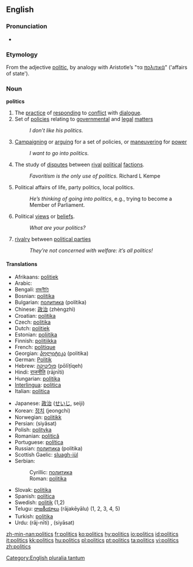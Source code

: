 ==English==

===Pronunciation===
{{IPA|/ˈpɒl.ɪ.tɪks/}}
*{{audio|en-us-politics.ogg|Audio (US)}}


===Etymology===
From the adjective [[politic]], by analogy with Aristotle’s "τα [[πολιτικά]]" ('affairs of state').

===Noun===
'''politics''' {{p}}

#The [[practice]] of [[responding]] to [[conflict]] with [[dialogue]].
#Set of [[policies]] relating to [[governmental]] and [[legal]] [[matters]]
#:''I don’t like his politics.''
#[[campaigning|Campaigning]] or [[arguing]] for a set of policies, or [[maneuvering]] for [[power]]
#: ''I want to go into politics.''
#The study of [[disputes]] between [[rival]] [[political]] [[factions]].
#:''Favoritism is the only use of politics.'' Richard L Kempe
# Political affairs of life, party politics, local politics. 
#: ''He’s thinking of going into politics'', e.g., trying to become a Member of Parliament. 
# Political [[views]] or [[beliefs]].
#: ''What are your politics?''
# [[rivalry]] between [[political parties]]
#: ''They’re not concerned with welfare: it’s all politics!''

====Translations====
{{top}}
*Afrikaans: [[politiek]]
*Arabic: {{ARchar|[[سياسة]]}} {{Unicode|(siyá:sa)}} {{f}}
*Bengali: [[রাজনীতি]]
*Bosnian: [[politika]] {{f}}
*Bulgarian: [[политика]] (polítika) {{f}}
*Chinese: [[政治]] (zhèngzhì)
*Croatian: [[politika]] {{f}}
*Czech: [[politika]] {{f}}
*Dutch: [[politiek]] {{f}}
*Estonian: [[poliitika]]
*Finnish: [[politiikka]]
*French: [[politique]]
*Georgian: [[პოლიტიკა]] (politika)
*German: [[Politik]] {{f}}
*Hebrew: [[פוליטיקה]] (pōlīṭīqeh)
*Hindi: [[राजनीति]] (rājnīti) {{f}}
*Hungarian: [[politika#Hungarian|politika]]
*[[Interlingua]]: [[politica]] {{f}}
*Italian: [[politica#Italian|politica]]
{{mid}}
*Japanese: [[政治#Japanese|政治]] ([[せいじ]], seiji)
*Korean: [[정치]] (jeongchi)
*Norwegian: [[politikk]] {{m}}
*Persian: {{FAchar|[[سیاست]]}} (siyâsat)
*Polish: [[polityka]] {{f}}
*Romanian: [[politică]] {{f}}
*Portuguese: [[política]] {{f}}
*Russian: [[политика]] (polítika) {{f}}
*Scottish Gaelic: [[sluagh-iùl]] {{m}}
*Serbian:
*:Cyrillic: [[политика#Serbian|политика]] {{f}}
*:Roman: [[politika#Serbian|politika]] {{f}}
*Slovak: [[politika#Slovak|politika]] {{f}}
*Spanish: [[política#Spanish|política]] {{f}}
*Swedish: [[politik]] {{c}} (1,2)
*Telugu: [[రాజకీయాలు]] (rājakēyālu) (1, 2, 3, 4, 5)
*Turkish: [[politika#Turkish|politika]]
*Urdu: {{URchar|[[راج نیتی]]}} (rāj-nīti) {{f}}, {{URchar|[[سیاست]]}} (siyāsat) {{f}}
{{bottom}}

[[Category:English pluralia tantum]]

[[zh-min-nan:politics]]
[[fr:politics]]
[[ko:politics]]
[[hy:politics]]
[[io:politics]]
[[id:politics]]
[[it:politics]]
[[kk:politics]]
[[hu:politics]]
[[pl:politics]]
[[pt:politics]]
[[ta:politics]]
[[vi:politics]]
[[zh:politics]]
